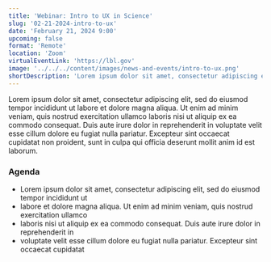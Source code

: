 ```yaml
---
title: 'Webinar: Intro to UX in Science'
slug: '02-21-2024-intro-to-ux'
date: 'February 21, 2024 9:00'
upcoming: false
format: 'Remote'
location: 'Zoom'
virtualEventLink: 'https://lbl.gov'
image: '../../../content/images/news-and-events/intro-to-ux.png'
shortDescription: 'Lorem ipsum dolor sit amet, consectetur adipiscing elit, sed do eiusmod tempor incididunt ut labore et dolore magna aliqua. Ut enim ad minim veniam, quis nostrud exercitation ullamco laboris nisi ut aliquip ex ea commodo consequat.'
---
```


Lorem ipsum dolor sit amet, consectetur adipiscing elit, sed do eiusmod tempor incididunt ut labore et dolore magna aliqua. Ut enim ad minim veniam, quis nostrud exercitation ullamco laboris nisi ut aliquip ex ea commodo consequat. Duis aute irure dolor in reprehenderit in voluptate velit esse cillum dolore eu fugiat nulla pariatur. Excepteur sint occaecat cupidatat non proident, sunt in culpa qui officia deserunt mollit anim id est laborum.
    
### Agenda

- Lorem ipsum dolor sit amet, consectetur adipiscing elit, sed do eiusmod tempor incididunt ut 
- labore et dolore magna aliqua. Ut enim ad minim veniam, quis nostrud exercitation ullamco
- laboris nisi ut aliquip ex ea commodo consequat. Duis aute irure dolor in reprehenderit in 
- voluptate velit esse cillum dolore eu fugiat nulla pariatur. Excepteur sint occaecat cupidatat